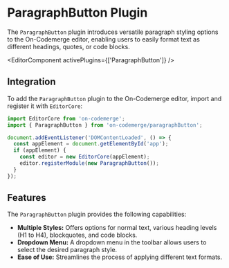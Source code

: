 # ParagraphButton Plugin

The `ParagraphButton` plugin introduces versatile paragraph styling options to the On-Codemerge editor, enabling users to easily format text as different headings, quotes, or code blocks.


<EditorComponent activePlugins={['ParagraphButton']} />

## Integration

To add the `ParagraphButton` plugin to the On-Codemerge editor, import and register it with `EditorCore`:

```jsx title="Initialize and Register ParagraphButton"
import EditorCore from 'on-codemerge';
import { ParagraphButton } from 'on-codemerge/paragraphButton';

document.addEventListener('DOMContentLoaded', () => {
  const appElement = document.getElementById('app');
  if (appElement) {
    const editor = new EditorCore(appElement);
    editor.registerModule(new ParagraphButton());
  }
});
```

## Features

The `ParagraphButton` plugin provides the following capabilities:

- **Multiple Styles:** Offers options for normal text, various heading levels (H1 to H4), blockquotes, and code blocks.
- **Dropdown Menu:** A dropdown menu in the toolbar allows users to select the desired paragraph style.
- **Ease of Use:** Streamlines the process of applying different text formats.
